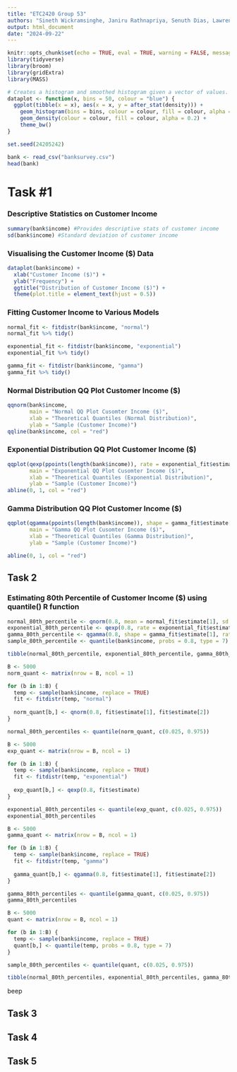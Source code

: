 ---
title: "ETC2420 Group 53"
authors: "Sineth Wickramsinghe, Janiru Rathnapriya, Senuth Dias, Lawrence"
output: html_document
date: "2024-09-22"
---

```{r setup, include=FALSE}
knitr::opts_chunk$set(echo = TRUE, eval = TRUE, warning = FALSE, message = FALSE, error = FALSE)
library(tidyverse)
library(broom)
library(gridExtra)
library(MASS)

# Creates a histogram and smoothed histogram given a vector of values.
dataplot <- function(x, bins = 50, colour = "blue") {
  ggplot(tibble(x = x), aes(x = x, y = after_stat(density))) +
    geom_histogram(bins = bins, colour = colour, fill = colour, alpha = 0.2) +
    geom_density(colour = colour, fill = colour, alpha = 0.2) +
    theme_bw()
}

set.seed(24205242)
```

```{r Reading Bank Survey Data}
bank <- read_csv("banksurvey.csv")
head(bank)
```

# **Task #1**

### Descriptive Statistics on Customer Income

```{r Descriptive Statistics}

summary(bank$income) #Provides descriptive stats of customer income 
sd(bank$income) #Standard deviation of customer income 
```
### Visualising the Customer Income ($) Data 

```{r Visualising Data}
dataplot(bank$income) + 
  xlab("Customer Income ($)") + 
  ylab("Frequency") + 
  ggtitle("Distribution of Customer Income ($)") + 
  theme(plot.title = element_text(hjust = 0.5))
```


### Fitting Customer Income to Various Models

```{r Fitting Customer Income to Varuous Models}
normal_fit <- fitdistr(bank$income, "normal")
normal_fit %>% tidy()

exponential_fit <- fitdistr(bank$income, "exponential") 
exponential_fit %>% tidy()

gamma_fit <- fitdistr(bank$income, "gamma") 
gamma_fit %>% tidy()
```

### Normal Distribution QQ Plot Customer Income ($) 

```{r}
qqnorm(bank$income, 
       main = "Normal QQ Plot Cusomter Income ($)",
       xlab = "Theoretical Quantiles (Normal Distribution)", 
       ylab = "Sample (Customer Income)")
qqline(bank$income, col = "red") 
```

### Exponential Distribution QQ Plot Customer Income ($) 


```{r}
qqplot(qexp(ppoints(length(bank$income)), rate = exponential_fit$estimate), bank$income, 
       main = "Exponential QQ Plot Cusomter Income ($)",
       xlab = "Theoretical Quantiles (Exponential Distribution)", 
       ylab = "Sample (Customer Income)")
abline(0, 1, col = "red")
```



### Gamma Distribution QQ Plot Customer Income ($) 


```{r}
qqplot(qgamma(ppoints(length(bank$income)), shape = gamma_fit$estimate["shape"], rate = gamma_fit$estimate["rate"]), bank$income, 
       main = "Gamma QQ Plot Cusomter Income ($)",
       xlab = "Theoretical Quantiles (Gamma Distribution)", 
       ylab = "Sample (Customer Income)") 

abline(0, 1, col = "red")
```



## **Task 2**

### Estimating 80th Percentile of Customer Income ($) using quantile() R function 

```{r}
normal_80th_percentile <- qnorm(0.8, mean = normal_fit$estimate[1], sd =normal_fit$estimate[2])
exponential_80th_percentile <- qexp(0.8, rate = exponential_fit$estimate)
gamma_80th_percentile <- qgamma(0.8, shape = gamma_fit$estimate[1], rate = gamma_fit$estimate[2])
sample_80th_percentile <- quantile(bank$income, probs = 0.8, type = 7)

tibble(normal_80th_percentile, exponential_80th_percentile, gamma_80th_percentile, sample_80th_percentile)
```

```{r}
B <- 5000
norm_quant <- matrix(nrow = B, ncol = 1)

for (b in 1:B) {
  temp <- sample(bank$income, replace = TRUE)
  fit <- fitdistr(temp, "normal")
  
  norm_quant[b,] <- qnorm(0.8, fit$estimate[1], fit$estimate[2])
}

normal_80th_percentiles <- quantile(norm_quant, c(0.025, 0.975))
```

```{r}
B <- 5000
exp_quant <- matrix(nrow = B, ncol = 1)

for (b in 1:B) {
  temp <- sample(bank$income, replace = TRUE)
  fit <- fitdistr(temp, "exponential")
  
  exp_quant[b,] <- qexp(0.8, fit$estimate)
}

exponential_80th_percentiles <- quantile(exp_quant, c(0.025, 0.975))
exponential_80th_percentiles
```

```{r}
B <- 5000
gamma_quant <- matrix(nrow = B, ncol = 1)

for (b in 1:B) {
  temp <- sample(bank$income, replace = TRUE)
  fit <- fitdistr(temp, "gamma")
  
  gamma_quant[b,] <- qgamma(0.8, fit$estimate[1], fit$estimate[2])
}

gamma_80th_percentiles <- quantile(gamma_quant, c(0.025, 0.975))
gamma_80th_percentiles
```

```{r}
B <- 5000
quant <- matrix(nrow = B, ncol = 1)

for (b in 1:B) {
  temp <- sample(bank$income, replace = TRUE)
  quant[b,] <- quantile(temp, probs = 0.8, type = 7)
}

sample_80th_percentiles <- quantile(quant, c(0.025, 0.975))
```

```{r}
tibble(normal_80th_percentiles, exponential_80th_percentiles, gamma_80th_percentiles, sample_80th_percentiles)
```

beep

## **Task 3**

## **Task 4**


## **Task 5**
